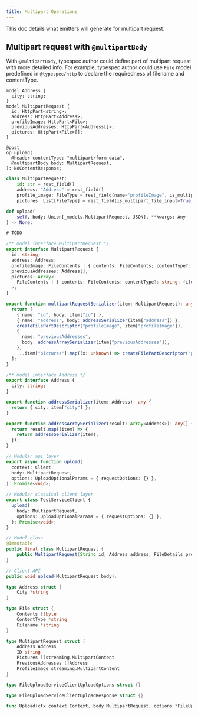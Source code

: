 ```yaml
---
title: Multipart Operations
---
```



This doc details what emitters will generate for multipart request.

## Multipart request with `@multipartBody`

With `@multipartBody`, typespec author could define part of multipart request with more detailed info.
For example, typespec author could use `File` model predefined in `@typespec/http` to declare the requiredness of filename and
contentType.

<ClientTabs>

```typespec
model Address {
  city: string;
}
model MultipartRequest {
  id: HttpPart<string>;
  address: HttpPart<Address>;
  profileImage: HttpPart<File>;
  previousAddresses: HttpPart<Address[]>;
  pictures: HttpPart<File>[];
}

@post
op upload(
  @header contentType: "multipart/form-data",
  @multipartBody body: MultipartRequest,
): NoContentResponse;
```

```python
class MultipartRequest:
    id: str = rest_field()
    address: "Address" = rest_field()
    profile_image: FileType = rest_field(name="profileImage", is_multipart_file_input=True)
    pictures: List[FileType] = rest_field(is_multipart_file_input=True)

def upload(
    self, body: Union[_models.MultipartRequest, JSON], **kwargs: Any
) -> None:
```

```csharp
# TODO
```

```typescript
/** model interface MultipartRequest */
export interface MultipartRequest {
  id: string;
  address: Address;
  profileImage: FileContents | { contents: FileContents; contentType?: string; filename?: string };
  previousAddresses: Address[];
  pictures: Array<
    FileContents | { contents: FileContents; contentType?: string; filename?: string }
  >;
}

export function multipartRequestSerializer(item: MultipartRequest): any {
  return [
    { name: "id", body: item["id"] },
    { name: "address", body: addressSerializer(item["address"]) },
    createFilePartDescriptor("profileImage", item["profileImage"]),
    {
      name: "previousAddresses",
      body: addressArraySerializer(item["previousAddresses"]),
    },
    ...item["pictures"].map((x: unknown) => createFilePartDescriptor("pictures", x)),
  ];
}

/** model interface Address */
export interface Address {
  city: string;
}

export function addressSerializer(item: Address): any {
  return { city: item["city"] };
}

export function addressArraySerializer(result: Array<Address>): any[] {
  return result.map((item) => {
    return addressSerializer(item);
  });
}

// Modular api layer
export async function upload(
  context: Client,
  body: MultipartRequest,
  options: UploadOptionalParams = { requestOptions: {} },
): Promise<void>;

// Modular classical client layer
export class TestServiceClient {
  upload(
    body: MultipartRequest,
    options: UploadOptionalParams = { requestOptions: {} },
  ): Promise<void>;
}
```

```java
// Model class
@Immutable
public final class MultipartRequest {
    public MultipartRequest(String id, Address address, FileDetails profileImage, List<Address> previousAddresses, List<FileDetails> pictures);
}

// Client API
public void upload(MultipartRequest body);
```

```go
type Address struct {
	City *string
}

type File struct {
	Contents []byte
	ContentType *string
	Filename *string
}

type MultipartRequest struct {
	Address Address
	ID string
	Pictures []streaming.MultipartContent
	PreviousAddresses []Address
	ProfileImage streaming.MultipartContent
}

type FileUploadServiceClientUploadOptions struct {}

type FileUploadServiceClientUploadResponse struct {}

func Upload(ctx context.Context, body MultipartRequest, options *FileUploadServiceClientUploadOptions) (FileUploadServiceClientUploadResponse, error)
```

</ClientTabs>
